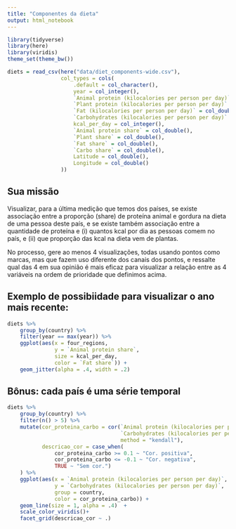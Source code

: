 ```yaml
---
title: "Componentes da dieta"
output: html_notebook
---
```


```r
library(tidyverse)
library(here)
library(viridis)
theme_set(theme_bw())
```

```r
diets = read_csv(here("data/diet_components-wide.csv"), 
                 col_types = cols(
                     .default = col_character(),
                     year = col_integer(),
                     `Animal protein (kilocalories per person per day)` = col_double(),
                     `Plant protein (kilocalories per person per day)` = col_double(),
                     `Fat (kilocalories per person per day)` = col_double(),
                     `Carbohydrates (kilocalories per person per day)` = col_double(),
                     kcal_per_day = col_integer(),
                     `Animal protein share` = col_double(),
                     `Plant share` = col_double(),
                     `Fat share` = col_double(),
                     `Carbo share` = col_double(),
                     Latitude = col_double(),
                     Longitude = col_double()
                 ))
```

## Sua missão

Visualizar, para a última medição que temos dos países, se existe associação entre a proporção (share) de proteína animal e gordura na dieta de uma pessoa deste país, e se existe também associação entre a quantidade de proteína e (i) quantos kcal por dia as pessoas comem no país, e (ii) que proporção das kcal na dieta vem de plantas. 

No processo, gere ao menos 4 visualizações, todas usando pontos como marcas, mas que fazem uso diferente dos canais dos pontos, e ressalte qual das 4 em sua opinião é mais eficaz para visualizar a relação entre as 4 variáveis na ordem de prioridade que definimos acima. 


## Exemplo de possibiidade para visualizar o ano mais recente:

```r
diets %>% 
    group_by(country) %>% 
    filter(year == max(year)) %>% 
    ggplot(aes(x = four_regions, 
               y = `Animal protein share`, 
               size = kcal_per_day,
               color = `Fat share`)) + 
    geom_jitter(alpha = .4, width = .2)
```

## Bônus: cada país é uma série temporal

```r
diets %>% 
    group_by(country) %>% 
    filter(n() > 5) %>% 
    mutate(cor_proteina_carbo = cor(`Animal protein (kilocalories per person per day)`, 
                                    `Carbohydrates (kilocalories per person per day)`, 
                                    method = "kendall"), 
           descricao_cor = case_when(
               cor_proteina_carbo >= 0.1 ~ "Cor. positiva", 
               cor_proteina_carbo <= -0.1 ~ "Cor. negativa", 
               TRUE ~ "Sem cor.")
    ) %>%
    ggplot(aes(x = `Animal protein (kilocalories per person per day)`, 
               y = `Carbohydrates (kilocalories per person per day)`, 
               group = country,
               color = cor_proteina_carbo)) + 
    geom_line(size = 1, alpha = .4)  + 
    scale_color_viridis()+ 
    facet_grid(descricao_cor ~ .)
```

